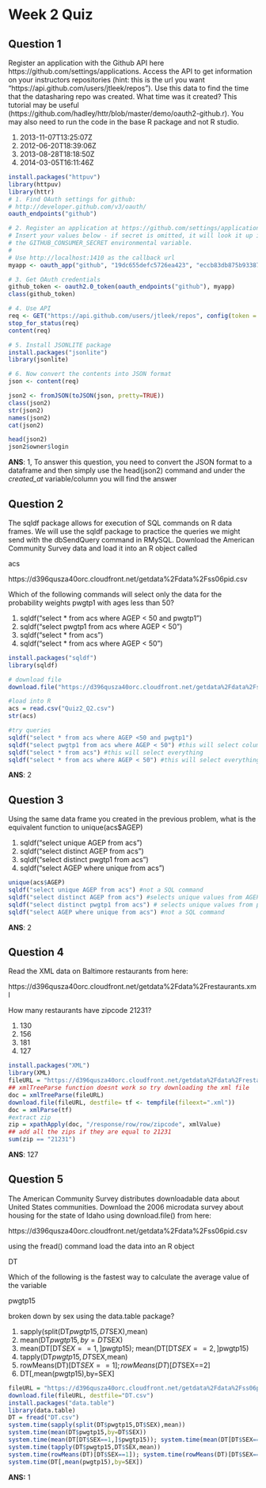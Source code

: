 Week 2 Quiz
========================================================

## Question 1

Register an application with the Github API here https://github.com/settings/applications. 
Access the API to get information on your instructors repositories (hint: this is the url you want "https://api.github.com/users/jtleek/repos"). 
Use this data to find the time that the datasharing repo was created. What time was it created? 
This tutorial may be useful (https://github.com/hadley/httr/blob/master/demo/oauth2-github.r). 
You may also need to run the code in the base R package and not R studio.

1. 2013-11-07T13:25:07Z
2. 2012-06-20T18:39:06Z
3. 2013-08-28T18:18:50Z
4. 2014-03-05T16:11:46Z



```r
install.packages("httpuv")
library(httpuv)
library(httr)
# 1. Find OAuth settings for github:
# http://developer.github.com/v3/oauth/
oauth_endpoints("github")

# 2. Register an application at https://github.com/settings/applications
# Insert your values below - if secret is omitted, it will look it up in
# the GITHUB_CONSUMER_SECRET environmental variable.
#
# Use http://localhost:1410 as the callback url
myapp <- oauth_app("github", "19dc655defc5726ea423", "eccb83db875b93387eae87a9399fa808d94bcea0")

# 3. Get OAuth credentials
github_token <- oauth2.0_token(oauth_endpoints("github"), myapp)
class(github_token)

# 4. Use API
req <- GET("https://api.github.com/users/jtleek/repos", config(token = github_token))
stop_for_status(req)
content(req)

# 5. Install JSONLITE package
install.packages("jsonlite")
library(jsonlite)

# 6. Now convert the contents into JSON format
json <- content(req)

json2 <- fromJSON(toJSON(json, pretty=TRUE))
class(json2)
str(json2)
names(json2)
cat(json2)

head(json2)
json2$owner$login

```

**ANS**: 1, To answer this question, you need to convert the JSON format to a dataframe and then simply use the head(json2) command and under the *created_at* variable/column you will find the answer

## Question 2

The sqldf package allows for execution of SQL commands on R data frames. We will use the sqldf package to practice the queries we might send with the dbSendQuery command in RMySQL. Download the American Community Survey data and load it into an R object called

 acs

https://d396qusza40orc.cloudfront.net/getdata%2Fdata%2Fss06pid.csv

Which of the following commands will select only the data for the probability weights pwgtp1 with ages less than 50?

1. sqldf("select * from acs where AGEP < 50 and pwgtp1")
2. sqldf("select pwgtp1 from acs where AGEP < 50")
3. sqldf("select * from acs")
4. sqldf("select * from acs where AGEP < 50") 

```r
install.packages("sqldf")
library(sqldf)

# download file
download.file("https://d396qusza40orc.cloudfront.net/getdata%2Fdata%2Fss06pid.csv", destfile="Quiz2_Q2.csv")

#load into R
acs = read.csv("Quiz2_Q2.csv")
str(acs)

#try queries
sqldf("select * from acs where AGEP <50 and pwgtp1")
sqldf("select pwgtp1 from acs where AGEP < 50") #this will select column pwgtp1 where agep is less than 50
sqldf("select * from acs") #this will select everything
sqldf("select * from acs where AGEP < 50") #this will select everything where age is less than 50
```

**ANS**: 2


## Question 3

Using the same data frame you created in the previous problem, what is the equivalent function to unique(acs$AGEP)

1. sqldf("select unique AGEP from acs")
2. sqldf("select distinct AGEP from acs")
3. sqldf("select distinct pwgtp1 from acs")
4. sqldf("select AGEP where unique from acs")


```r
unique(acs$AGEP)
sqldf("select unique AGEP from acs") #not a SQL command
sqldf("select distinct AGEP from acs") #selects unique values from AGEP column in ACS dataframe
sqldf("select distinct pwgtp1 from acs") # selects unique values from pwgtp1 column in ACS dataframe
sqldf("select AGEP where unique from acs") #not a SQL command
```
**ANS**: 2


## Question 4

Read the XML data on Baltimore restaurants from here:

https://d396qusza40orc.cloudfront.net/getdata%2Fdata%2Frestaurants.xml

How many restaurants have zipcode 21231?

1. 130
2. 156
3. 181
4. 127

```r
install.packages("XML")
library(XML)
fileURL = "https://d396qusza40orc.cloudfront.net/getdata%2Fdata%2Frestaurants.xml"
## xmlTreeParse function doesnt work so try downloading the xml file
doc = xmlTreeParse(fileURL)
download.file(fileURL, destfile= tf <- tempfile(fileext=".xml"))
doc = xmlParse(tf)
#extract zip
zip = xpathApply(doc, "/response/row/row/zipcode", xmlValue)
## add all the zips if they are equal to 21231
sum(zip == "21231")
```

**ANS**: 127


## Question 5

The American Community Survey distributes downloadable data about United States communities. Download the 2006 microdata survey about housing for the state of Idaho using download.file() from here:

https://d396qusza40orc.cloudfront.net/getdata%2Fdata%2Fss06pid.csv

using the fread() command load the data into an R object

DT 

Which of the following is the fastest way to calculate the average value of the variable

pwgtp15 

broken down by sex using the data.table package?

1. sapply(split(DT$pwgtp15,DT$SEX),mean)
2. mean(DT$pwgtp15,by=DT$SEX)
3. mean(DT[DT$SEX==1,]$pwgtp15); mean(DT[DT$SEX==2,]$pwgtp15)
4. tapply(DT$pwgtp15,DT$SEX,mean)
5. rowMeans(DT)[DT$SEX==1]; rowMeans(DT)[DT$SEX==2]
6. DT[,mean(pwgtp15),by=SEX]


```r
fileURL = "https://d396qusza40orc.cloudfront.net/getdata%2Fdata%2Fss06pid.csv"
download.file(fileURL, destfile="DT.csv")
install.packages("data.table")
library(data.table)
DT = fread("DT.csv")
system.time(sapply(split(DT$pwgtp15,DT$SEX),mean))
system.time(mean(DT$pwgtp15,by=DT$SEX))
system.time(mean(DT[DT$SEX==1,]$pwgtp15)); system.time(mean(DT[DT$SEX==2,]$pwgtp15))
system.time(tapply(DT$pwgtp15,DT$SEX,mean))
system.time(rowMeans(DT)[DT$SEX==1]); system.time(rowMeans(DT)[DT$SEX==2])
system.time(DT[,mean(pwgtp15),by=SEX])
```

**ANS:** 1